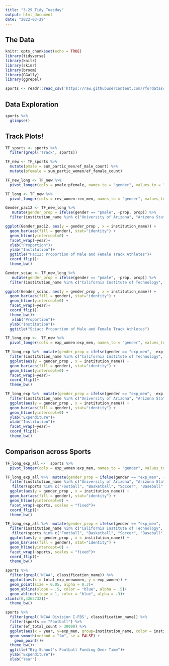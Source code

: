```yaml
---
title: "3-29_Tidy_Tuesday"
output: html_document
date: "2022-03-29"
---
```


## The Data

```r
knitr::opts_chunk$set(echo = TRUE)
library(tidyverse)
library(knitr)
library(skimr)
library(broom)
library(GGally)
library(ggrepel)
```

```r
sports <- readr::read_csv('https://raw.githubusercontent.com/rfordatascience/tidytuesday/master/data/2022/2022-03-29/sports.csv')
```

## Data Exploration

```r
sports %>%
  glimpse()
```
## Track Plots!

```r
TF_sports <- sports %>%
  filter(grepl('Track', sports))
```

```r
TF_new <- TF_sports %>%
  mutate(pmale = sum_partic_men/ef_male_count) %>%
  mutate(pfemale = sum_partic_women/ef_female_count)
```

```r
TF_new_long <- TF_new %>%
  pivot_longer(cols = pmale:pfemale, names_to = "gender", values_to = "prop")
```

```r
TF_long <- TF_new %>%
  pivot_longer(cols = rev_women:rev_men, names_to = "gender", values_to = "revenue")
```



```r
Gender_pac12 <- TF_new_long %>%
   mutate(gender_prop = ifelse(gender == "pmale", -prop, prop)) %>%
  filter(institution_name %in% c("University of Arizona", "Arizona State University", "University of California, Berkeley", "University of California-Los Angeles", "University of California-Berkeley", "University of Colorado-Boulder", "University of Oregon", "Oregon State University", "University of Southern California","Stanford University", "University of Utah", "University of Washington", "Washington State University"))
```


```r
ggplot(Gender_pac12, aes(y = gender_prop , x = institution_name)) +   
  geom_bar(aes(fill = gender), stat="identity") + 
  geom_hline(yintercept=0) +
  facet_wrap(~year)+
  xlab("Proportion")+
  ylab("Institution")+
  ggtitle("Pac12: Proportion of Male and Female Track Athletes")+
  coord_flip()+
  theme_bw()
```

```r
Gender_sciac <- TF_new_long %>%
   mutate(gender_prop = ifelse(gender == "pmale", -prop, prop)) %>%
  filter(institution_name %in% c("California Institute of Technology", "Occidental College", "Pomona College", " University of Redlands", "Whittier College", "Chapman University", "California Lutheran University", "Claremont McKenna College"))
```

```r
ggplot(Gender_sciac, aes(y = gender_prop , x = institution_name)) +   
  geom_bar(aes(fill = gender), stat="identity") + 
  geom_hline(yintercept=0) +
  facet_wrap(~year)+
  coord_flip()+
  theme_bw()+
   xlab("Proportion")+
  ylab("Institution")+
  ggtitle("Sciac: Proportion of Male and Female Track Athletes")
```

```r
TF_long_exp <-  TF_new %>%
  pivot_longer(cols = exp_women:exp_men, names_to = "gender", values_to = "exp")
```

```r
TF_long_exp %>%  mutate(gender_prop = ifelse(gender == "exp_men", -exp, exp)) %>%
  filter(institution_name %in% c("California Institute of Technology", "Occidental College", "Pomona College", " University of Redlands", "Whittier College", "Chapman University", "California Lutheran University", "Claremont McKenna College")) %>%
  ggplot(aes(y = gender_prop , x = institution_name)) +   
  geom_bar(aes(fill = gender), stat="identity") + 
  geom_hline(yintercept=0) +
  facet_wrap(~year)+
  coord_flip()+
  theme_bw()
```


```r
TF_long_exp %>%  mutate(gender_prop = ifelse(gender == "exp_men", -exp, exp)) %>%
  filter(institution_name %in% c("University of Arizona", "Arizona State University", "University of California, Berkeley", "University of California-Los Angeles", "University of California-Berkeley", "University of Colorado-Boulder", "University of Oregon", "Oregon State University", "University of Southern California","Stanford University", "University of Utah", "University of Washington", "Washington State University")) %>%
  ggplot(aes(y = gender_prop , x = institution_name)) +   
  geom_bar(aes(fill = gender), stat="identity") + 
  geom_hline(yintercept=0) +
  ylab("Expenditure")+
  xlab("Institution")+
  facet_wrap(~year)+
  coord_flip()+
  theme_bw()
```
## Comparison across Sports

```r
TF_long_exp_all <-  sports %>%
  pivot_longer(cols = exp_women:exp_men, names_to = "gender", values_to = "exp")
```

```r
TF_long_exp_all %>%  mutate(gender_prop = ifelse(gender == "exp_men", -exp, exp)) %>%
  filter(institution_name %in% c("University of Arizona", "Arizona State University", "University of California, Berkeley", "University of California-Los Angeles", "University of California-Berkeley", "University of Colorado-Boulder", "University of Oregon", "Oregon State University", "University of Southern California","Stanford University", "University of Utah", "University of Washington", "Washington State University")) %>%
   filter(sports %in% c("Football", "Basketball", "Soccer", "Baseball", "Softball", "Tennis", "All Track Combined", "Volleyball", "Swimming and Diving")) %>%
  ggplot(aes(y = gender_prop , x = institution_name)) +   
  geom_bar(aes(fill = gender), stat="identity") + 
  geom_hline(yintercept=0) +
  facet_wrap(~sports, scales = "fixed")+
  coord_flip()+
  theme_bw()
```

```r
TF_long_exp_all %>%  mutate(gender_prop = ifelse(gender == "exp_men", -exp, exp)) %>%
  filter(institution_name %in% c("California Institute of Technology", "Occidental College", "Pomona College", " University of Redlands", "Whittier College", "Chapman University", "California Lutheran University", "Claremont McKenna College")) %>%
   filter(sports %in% c("Football", "Basketball", "Soccer", "Baseball", "Softball", "Tennis", "Track and Field, Outdoor", "Volleyball", "Swimming and Diving")) %>%
  ggplot(aes(y = gender_prop , x = institution_name)) +   
  geom_bar(aes(fill = gender), stat="identity") + 
  geom_hline(yintercept=0) +
  facet_wrap(~sports, scales = "fixed")+
  coord_flip()+
  theme_bw()
```
```r
sports %>%
  filter(grepl('NCAA', classification_name)) %>%
  ggplot(aes(x = total_exp_menwomen, y = exp_women)) +
  geom_point(size = 0.05, alpha = 0.3)+
  geom_abline(slope = .5, color = "blue", alpha = .5)+
  geom_abline(slope = 1, color = "blue", alpha = .3)+
xlim(c(0,4263732))+
  theme_bw()
```


```r
sports %>%
  filter(grepl('NCAA Division I-FBS', classification_name)) %>%
  filter(sports == "Football") %>%
  filter(ef_total_count > 30000) %>%
  ggplot(aes(x = year, y=exp_men, group=institution_name, color = institution_name)) +
  geom_smooth(method = "lm", se = FALSE) +
    geom_point()+
  theme_bw()+
  ggtitle("Big School's Football Funding Over Time")+
  ylab("Expenditure")+
  xlab("Year")
```

